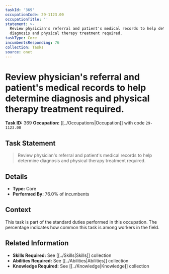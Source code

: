 ```yaml
---
taskId: '369'
occupationCode: 29-1123.00
occupationTitle: ''
statement: >-
  Review physician's referral and patient's medical records to help determine
  diagnosis and physical therapy treatment required.
taskType: Core
incumbentsResponding: 76
collection: Tasks
source: onet
---
```

# Review physician's referral and patient's medical records to help determine diagnosis and physical therapy treatment required.

**Task ID:** 369
**Occupation:** [[../Occupations|Occupation]] with code `29-1123.00`

## Task Statement

> Review physician's referral and patient's medical records to help determine diagnosis and physical therapy treatment required.

## Details

- **Type:** Core
- **Performed By:** 76.0% of incumbents

## Context

This task is part of the standard duties performed in this occupation. The percentage indicates how common this task is among workers in the field.

## Related Information

- **Skills Required:** See [[../Skills|Skills]] collection
- **Abilities Required:** See [[../Abilities|Abilities]] collection
- **Knowledge Required:** See [[../Knowledge|Knowledge]] collection
